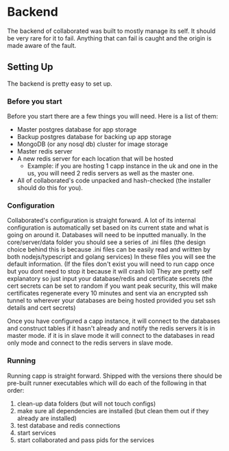 
<Meta title="Developers/Admins/Backend"/>

# Backend
The backend of collaborated was built to mostly manage its self. It should be very rare for it to fail. Anything that can fail is caught and the origin is made aware of the fault.

## Setting Up
The backend is pretty easy to set up.

### Before you start
Before you start there are a few things you will need. Here is a list of them:
 - Master postgres database for app storage
 - Backup postgres database for backing up app storage
 - MongoDB (or any nosql db) cluster for image storage
 - Master redis server
 - A new redis server for each location that will be hosted
    - Example: if you are hosting 1 capp instance in the uk and one in the us, you will need 2 redis servers as well as the master one.
 - All of collaborated's code unpacked and hash-checked (the installer should do this for you).

### Configuration
Collaborated's configuration is straight forward. A lot of its internal configuration is automatically set based on its current state and what is going on around it.
Databases will need to be inputted manually. In the core/server/data folder you should see a series of .ini files (the design choice behind this is because .ini files can be easily read and written by both nodejs/typescript and golang services)
In these files you will see the default information. (If the files don't exist you will need to run capp once but you dont need to stop it because it will crash lol)
They are pretty self explanatory so just input your database/redis and certificate secrets (the cert secrets can be set to random if you want peak security, this will make certificates regenerate every 10 minutes and sent via an encrypted ssh tunnel to wherever your databases are being hosted provided you set ssh details and cert secrets)

Once you have configured a capp instance, it will connect to the databases and construct tables if it hasn't already and notify the redis servers it is in master mode. if it is in slave mode it will connect to the databases in read only mode and connect to the redis servers in slave mode.

### Running
Running capp is straight forward. Shipped with the versions there should be pre-built runner executables which will do each of the following in that order:
1. clean-up data folders (but will not touch configs)
2. make sure all dependencies are installed (but clean them out if they already are installed)
3. test database and redis connections
4. start services
5. start collaborated and pass pids for the services
